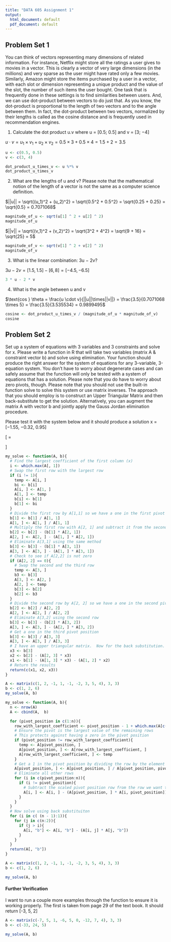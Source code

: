 ```yaml
---
title: "DATA 605 Assignment 1"
output:
  html_document: default
  pdf_document: default
---
```


## Problem Set 1

You can think of vectors representing many dimensions of related information. For
instance, Netflix might store all the ratings a user gives to movies in a vector. This is clearly a vector of very large dimensions (in the millions) and very sparse as the user might have rated only a few movies. Similarly, Amazon might store the items purchased by a user in a vector, with each slot or dimension representing a unique product and the value of the slot, the number of such items the user bought. One task that is frequently done in these settings is to find similarities between users. And, we can use dot-product between vectors to do just that. As you know, the dot-product is proportional to the length of two vectors and to the angle between them. In fact, the dot-product between two vectors, normalized by their lengths is called as the cosine distance and is frequently used in recommendation engines.

(1) Calculate the dot product u.v where u = [0.5; 0.5] and v = [3; −4]

$u \cdot v= u_1 \times v_1 + u_2 \times v_2 = 0.5 \times 3 + 0.5 \times 4 = 1.5 + 2 = 3.5$

```r
u <- c(0.5, 0.5)
v <- c(3, 4)

dot_product_u_times_v <- u %*% v
dot_product_u_times_v
```

(2) What are the lengths of u and v? Please note that the mathematical notion of the length of a vector is not the same as a computer science definition.

$||u|| = \sqrt{(u_1)^2 + (u_2)^2} = \sqrt{0.5^2 + 0.5^2} = \sqrt{0.25 + 0.25} = \sqrt{0.5} = 0.7071068$

```r
magnitude_of_u <- sqrt(u[1] ^ 2 + u[2] ^ 2)
magnitude_of_u
```

$||v|| = \sqrt{(v_1)^2 + (v_2)^2} = \sqrt{3^2 + 4^2} = \sqrt{9 + 16} = \sqrt{25} = 5$
```r
magnitude_of_v <- sqrt(v[1] ^ 2 + v[2] ^ 2)
magnitude_of_v
```

(3) What is the linear combination: 3u − 2v?

$3u - 2v = [1.5, 1.5] - [6, 8] = [-4.5, -6.5]$

```r
3 * u - 2 * v
```

(4) What is the angle between u and v

$\text{cos } \theta = \frac{u \cdot v}{||u||\times||v||} = \frac{3.5}{0.7071068 \times 5} = \frac{3.5}{3.535534} = 0.9899495$

```r
cosine <- dot_product_u_times_v / (magnitude_of_u * magnitude_of_v)
cosine
```

## Problem Set 2

Set up a system of equations with 3 variables and 3 constraints and solve for x. Please write a function in R that will take two variables (matrix A & constraint vector b) and solve using elimination. Your function should produce the right answer for the system of equations for any 3-variable, 3-equation system. You don’t have to worry about degenerate cases and can safely assume that the function will only be tested with a system of equations that has a solution. Please note that you do have to worry about zero pivots, though. Please note that you should not use the built-in function solve to solve this system or use matrix inverses. The approach that you should employ is to construct an Upper Triangular Matrix and then back-substitute to get the solution. Alternatively, you can augment the matrix A with vector b and jointly apply the Gauss Jordan elimination procedure.

Please test it with the system below and it should produce a solution x = [−1.55, −0.32, 0.95]

 \[ \begin{bmatrix}
    1 & 1 & 3 \\
    2 & -1 & 5 \\
    -1 & -2 & 4
  \end{bmatrix}
  \begin{bmatrix}
    x_1 \\
    x_2 \\
    x_3 
  \end{bmatrix} = 
  \begin{bmatrix}
    1 \\
    2 \\
    6 
  \end{bmatrix}
\]

```r
my_solve <- function(A, b){
  # Find the largest coefficient of the first column (x)
  i <- which.max(A[, 1])
  # Swap the first row with the largest row
  if (i != 1){
    temp <- A[i, ]
    bi <- b[i]
    A[i, ] <- A[1, ]
    A[1, ] <- temp
    b[i] <- b[1]
    b[1] <- bi
  }
  # Divide the first row by A[1,1] so we have a one in the first pivot position
  b[1] <- b[1] / A[1, 1]
  A[1, ] <- A[1, ] / A[1, 1]
  # Multiply the first row with A[2, 1] and subtract it from the second row to eliminate A[2, 1]
  b[2] <- b[2] - (b[1] * A[2, 1])
  A[2, ] <- A[2, ] - (A[1, ] * A[2, 1])
  # Eliminate A[3,1] using the same method
  b[3] <- b[3] - (b[1] * A[3, 1])
  A[3, ] <- A[3, ] - (A[1, ] * A[3, 1])
  # Check to see if A[2,2] is not zero
  if (A[2, 2] == 0){
    # Swap the second and the third row
    temp <- A[3, ]
    b3 <- b[3]
    A[3, ] <- A[2, ]
    A[2, ] <- temp
    b[3] <- b[2]
    b[2] <- b3
  }
  # Divide the second row by A[2, 2] so we have a one in the second pivot position
  b[2] <- b[2] / A[2, 2]
  A[2, ] <- A[2, ] / A[2, 2]
  # Eliminate A[3,2] using the second row
  b[3] <- b[3] - (b[2] * A[3, 2])
  A[3, ] <- A[3, ] - (A[2, ] * A[3, 2])
  # Get a one in the third pivot position
  b[3] <- b[3] / A[3, 3]
  A[3, ] <- A[3, ] / A[3, 3]
  # I have an upper triangular matrix.  Now for the back substitution.
  x3 <- b[3]
  x2 <- b[2] - (A[2, 3] * x3)
  x1 <- b[1] - (A[1, 3] * x3) - (A[1, 2] * x2)
  # Return the results
  return(c(x1, x2, x3))
}

A <- matrix(c(1, 2, -1, 1, -1, -2, 3, 5, 4), 3, 3)
b <- c(1, 2, 6)
my_solve(A, b)
```

```r
my_solve <- function(A, b){
  n <- nrow(A)
  A <- cbind(A,  b)

  for (pivot_position in c(1:n)){
    row_with_largest_coefficient <- pivot_position - 1 + which.max(A[c(pivot_position:n), pivot_position])
    # Ensure the pivot is the largest value of the remaining rows
    # This protects against having a zero in the pivot position
    if (pivot_position != row_with_largest_coefficient){
      temp <- A[pivot_position, ]
      A[pivot_position, ] <- A[row_with_largest_coefficient, ]
      A[row_with_largest_coefficient, ] <- temp
    }
    # Get a 1 in the pivot position by dividing the row by the element in the pivot position
    A[pivot_position, ] <- A[pivot_position, ] / A[pivot_position, pivot_position]
    # Eliminate all other rows
    for (i in c(pivot_position:n)){
      if (i != pivot_position){
        # Subtract the scaled pivot position row from the row we want to eliminate
        A[i, ] <- A[i, ] - (A[pivot_position, ] * A[i, pivot_position])
      }
    }
  }
  # Now solve using back substituiton
  for (i in c( (n - 1):1)){
    for (j in c(n:2)){
      if (j > i){
        A[i, "b"] <- A[i, "b"] - (A[i, j] * A[j, "b"])
      }
    }
  }
  return(A[, "b"])
}

A <- matrix(c(1, 2, -1, 1, -1, -2, 3, 5, 4), 3, 3)
b <- c(1, 2, 6)

my_solve(A, b)
```

#### Further Verification

I want to run a couple more examples through the function to ensure it is working properly.  The first is taken from page 29 of the text book.  It should return [-3, 5, 2]
```r
A <- matrix(c(-7, 5, 1, -6, 5, 0, -12, 7, 4), 3, 3)
b <- c(-33, 24, 5)

my_solve(A, b)
```

